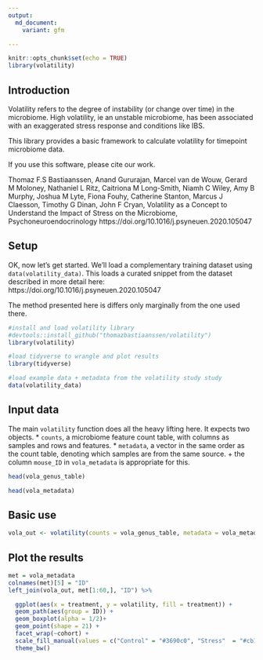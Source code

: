 ```yaml
---
output:
  md_document:
    variant: gfm

---
```


<!-- README.md is generated from README.Rmd. Please edit that file -->

```r
knitr::opts_chunk$set(echo = TRUE)
library(volatility)
```
## Introduction
Volatility refers to the degree of instability (or change over time) in the microbiome. High volatility, ie an unstable microbiome, has been associated with an exaggerated stress response and conditions like IBS. 

This library provides a basic framework to calculate volatility for timepoint microbiome data. 

If you use this software, please cite our work.

Thomaz F.S Bastiaanssen, Anand Gururajan, Marcel van de Wouw, Gerard M Moloney, Nathaniel L Ritz, Caitriona M Long-Smith, Niamh C Wiley, Amy B Murphy, Joshua M Lyte, Fiona Fouhy, Catherine Stanton, Marcus J Claesson, Timothy G Dinan, John F Cryan,
Volatility as a Concept to Understand the Impact of Stress on the Microbiome,
Psychoneuroendocrinology
https://doi.org/10.1016/j.psyneuen.2020.105047

## Setup

OK, now let's get started.
We'll load a complementary training dataset using `data(volatility_data)`. This loads a curated snippet from the dataset described in more detail here: https://doi.org/10.1016/j.psyneuen.2020.105047

The method presented here is differs only marginally from the one used there. 


```r
#install and load volatility library
#devtools::install_github("thomazbastiaanssen/volatility")
library(volatility)

#load tidyverse to wrangle and plot results
library(tidyverse)

#load example data + metadata from the volatility study study
data(volatility_data)

```

## Input data

The main `volatility` function does all the heavy lifting here. It expects two objects. 
* `counts`, a microbiome feature count table, with columns as samples and rows and features. 
* `metadata`, a vector in the same order as the count table, denoting which samples are from the same source. 
 + the column `mouse_ID` in `vola_metadata` is appropriate for this. 

```r
head(vola_genus_table)

head(vola_metadata)

```

## Basic use

```r
vola_out <- volatility(counts = vola_genus_table, metadata = vola_metadata$mouse_ID)

```


## Plot the results


```r
met = vola_metadata
colnames(met)[5] = "ID"
left_join(vola_out, met[1:60,], "ID") %>%

  ggplot(aes(x = treatment, y = volatility, fill = treatment)) +
  geom_path(aes(group = ID)) +
  geom_boxplot(alpha = 1/2)+
  geom_point(shape = 21) +
  facet_wrap(~cohort) +
  scale_fill_manual(values = c("Control" = "#3690c0", "Stress"  = "#cb181d")) +
  theme_bw() 
```

